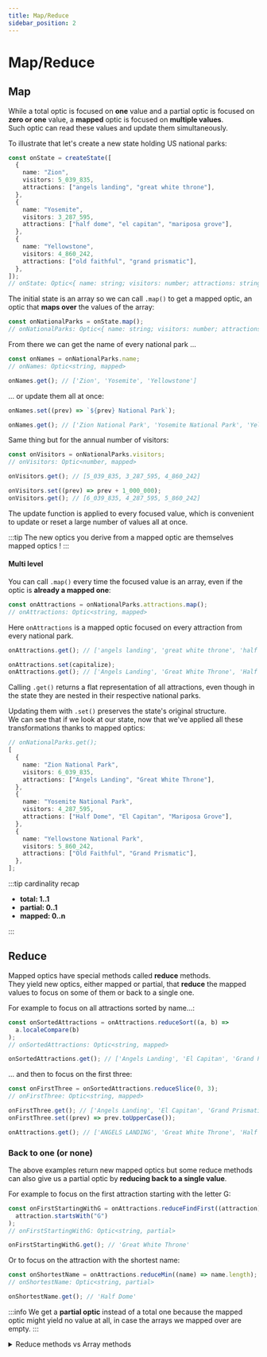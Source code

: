 ```yaml
---
title: Map/Reduce
sidebar_position: 2
---
```


# Map/Reduce

## Map

While a total optic is focused on **one** value and a partial optic is focused on **zero or one** value, a **mapped** optic is focused on **multiple values**.  
Such optic can read these values and update them simultaneously.

To illustrate that let's create a new state holding US national parks:

```ts
const onState = createState([
  {
    name: "Zion",
    visitors: 5_039_835,
    attractions: ["angels landing", "great white throne"],
  },
  {
    name: "Yosemite",
    visitors: 3_287_595,
    attractions: ["half dome", "el capitan", "mariposa grove"],
  },
  {
    name: "Yellowstone",
    visitors: 4_860_242,
    attractions: ["old faithful", "grand prismatic"],
  },
]);
// onState: Optic<{ name: string; visitors: number; attractions: string[] }[]>
```

The initial state is an array so we can call `.map()` to get a mapped optic, an optic that **maps over** the values of the array:

```ts
const onNationalParks = onState.map();
// onNationalParks: Optic<{ name: string; visitors: number; attractions: string[] }, mapped>
```

From there we can get the name of every national park ...

```ts
const onNames = onNationalParks.name;
// onNames: Optic<string, mapped>

onNames.get(); // ['Zion', 'Yosemite', 'Yellowstone']
```

... or update them all at once:

```ts
onNames.set((prev) => `${prev} National Park`);

onNames.get(); // ['Zion National Park', 'Yosemite National Park', 'Yellowstone National Park']
```

Same thing but for the annual number of visitors:

```ts
const onVisitors = onNationalParks.visitors;
// onVisitors: Optic<number, mapped>

onVisitors.get(); // [5_039_835, 3_287_595, 4_860_242]

onVisitors.set((prev) => prev + 1_000_000);
onVisitors.get(); // [6_039_835, 4_287_595, 5_860_242]
```

The update function is applied to every focused value, which is convenient to update or reset a large number of values all at once.

:::tip
The new optics you derive from a mapped optic are themselves mapped optics !
:::

#### Multi level

You can call `.map()` every time the focused value is an array, even if the optic is **already a mapped one**:

```ts
const onAttractions = onNationalParks.attractions.map();
// onAttractions: Optic<string, mapped>
```

Here `onAttractions` is a mapped optic focused on every attraction from every national park.

```ts
onAttractions.get(); // ['angels landing', 'great white throne', 'half dome', 'el capitan', 'mariposa grove', 'old faithful', 'grand prismatic']

onAttractions.set(capitalize);
onAttractions.get(); // ['Angels Landing', 'Great White Throne', 'Half Dome', 'El Capitan', 'Mariposa Grove', 'Old Faithful', 'Grand Prismatic']
```

Calling `.get()` returns a flat representation of all attractions, even though in the state they are nested in their respective national parks.

Updating them with `.set()` preserves the state's original structure.  
We can see that if we look at our state, now that we've applied all these transformations thanks to mapped optics:

```ts
// onNationalParks.get();
[
  {
    name: "Zion National Park",
    visitors: 6_039_835,
    attractions: ["Angels Landing", "Great White Throne"],
  },
  {
    name: "Yosemite National Park",
    visitors: 4_287_595,
    attractions: ["Half Dome", "El Capitan", "Mariposa Grove"],
  },
  {
    name: "Yellowstone National Park",
    visitors: 5_860_242,
    attractions: ["Old Faithful", "Grand Prismatic"],
  },
];
```

:::tip cardinality recap

- **total: 1..1**
- **partial: 0..1**
- **mapped: 0..n**

:::

## Reduce

Mapped optics have special methods called **reduce** methods.  
They yield new optics, either mapped or partial, that **reduce** the mapped values to focus on some of them or back to a single one.

For example to focus on all attractions sorted by name...:

```ts
const onSortedAttractions = onAttractions.reduceSort((a, b) =>
  a.localeCompare(b)
);
// onSortedAttractions: Optic<string, mapped>

onSortedAttractions.get(); // ['Angels Landing', 'El Capitan', 'Grand Prismatic', 'Great White Throne', 'Half Dome', 'Mariposa Grove', 'Old Faithful']
```

... and then to focus on the first three:

```ts
const onFirstThree = onSortedAttractions.reduceSlice(0, 3);
// onFirstThree: Optic<string, mapped>

onFirstThree.get(); // ['Angels Landing', 'El Capitan', 'Grand Prismatic']
onFirstThree.set((prev) => prev.toUpperCase());

onAttractions.get(); // ['ANGELS LANDING', 'Great White Throne', 'Half Dome', 'EL CAPITAN', 'Old Faithful', 'Mariposa Grove', 'GRAND PRISMATIC']
```

### Back to one (or none)

The above examples return new mapped optics but some reduce methods can also give us a partial optic by **reducing back to a single value**.

For example to focus on the first attraction starting with the letter G:

```ts
const onFirstStartingWithG = onAttractions.reduceFindFirst((attraction) =>
  attraction.startsWith("G")
);
// onFirstStartingWithG: Optic<string, partial>

onFirstStartingWithG.get(); // 'Great White Throne'
```

Or to focus on the attraction with the shortest name:

```ts
const onShortestName = onAttractions.reduceMin((name) => name.length);
// onShortestName: Optic<string, partial>

onShortestName.get(); // 'Half Dome'
```

:::info
We get a **partial optic** instead of a total one because the mapped optic might yield no value at all, in case the arrays we mapped over are empty.
:::

<details>
  <summary>Reduce methods vs Array methods</summary>

You might have noticed that the reduce methods look a lot like the methods
available to optics focused on arrays (e.g.
`reduceFindFirst` vs `findFirst`).  
The difference is that array methods operate on the array that's currently focused by the optic,
while reduce methods operate on the whole mapping.

It means that ...

```ts
onNationalParks.attractions.max((attraction) => attraction.length);
// Optic<string, mapped>

// ['Great White Throne', 'Mariposa Grove', 'Grand Prismatic']
```

... is different from:

```ts
onNationalParks.attractions.reduceMax((attractions) => attractions.length);
// Optic<string[], partial>

// ['Half Dome', 'El Capitan', 'Mariposa Grove']
```

With the first example we focus on the attraction with the longest name for each national park,
while with the second example we focus on the attractions of the national park that has the most attractions (Yosemite).

</details>
